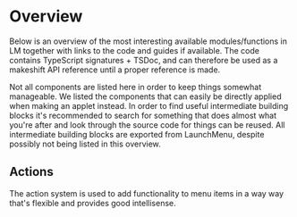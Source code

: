 # Overview

Below is an overview of the most interesting available modules/functions in LM together with links to the code and guides if available.
The code contains TypeScript signatures + TSDoc, and can therefore be used as a makeshift API reference until a proper reference is made.

Not all components are listed here in order to keep things somewhat manageable. We listed the components that can easily be directly applied when making an applet instead. In order to find useful intermediate building blocks it's recommended to search for something that does almost what you're after and look through the source code for things can be reused. All intermediate building blocks are exported from LaunchMenu, despite possibly not being listed in this overview.

## Actions

The action system is used to add functionality to menu items in a way way that's flexible and provides good intellisense.

<ul>
    <ComponentReference
        name="createAction"
        link="core/src/actions/createAction.ts">
        <ComponentReference
            name="executeAction"
            link="core/src/actions/types/execute/executeAction.ts"
            description="Executes the primary action of the menu item">
            <ComponentReference
                name="sequentialExecuteHandler"
                link="core/src/actions/types/execute/sequentialExecuteHandler.ts"
                description="Executes all its bindings sequentially, instead of in parallel"
            />
            <ComponentReference
                name="exitLMExecuteHandler"
                link="core/src/actions/types/execute/types/exitLMExecuteHandler.ts"
                description="Exits LM before performing the action, for instance used to paste a result"
            />
            <ComponentReference
                name="openMenuExecuteHandler"
                link="core/src/actions/types/execute/types/openMenuExecuteHandler.ts"
                description="Opens a menu on top of the current UI"
            />
            <ComponentReference
                name="singlePromptExecuteHandler"
                link="core/src/actions/types/execute/types/singlePromptExecuteHandler.ts"
                description="Executes a given field alteration action once, and spreads the results to a number of bindings"
            />
            <ComponentReference
                name="editExecuteHandler"
                link="core/src/actions/types/execute/types/editExecuteHandler.ts"
                description="A sequential execute handler, that shows 'edit' instead of 'execute' in the context menu">
                <ComponentReference
                    name="promptInputExecuteHandler"
                    link="core/src/uiLayers/types/input/promptInputExecuteHandler.ts"
                    description="An execute handler that prompts the user for a textual input">
                    <ComponentReference
                        name="promptNumberInputExecuteHandler"
                        link="core/src/menus/items/inputs/handlers/number/promptNumberInputExecuteHandler.ts"
                        description="An execute handler that prompts the user to input a number"
                    />
                    <ComponentReference
                        name="promptColorInputExecuteHandler"
                        link="core/src/menus/items/inputs/handlers/color/promptColorInputExecuteHandler.ts"
                        description="An execute handler that prompts the user to input a css color"
                    />
                </ComponentReference>
                <ComponentReference
                    name="promptSelectExecuteHandler"
                    link="core/src/uiLayers/types/select/promptSelectExecuteHandler.ts"
                    description="An execute handler that prompts the user to choose one of the presented options">
                    <ComponentReference
                        name="promptBooleanInputExecuteHandler"
                        link="core/src/menus/items/inputs/handlers/boolean/promptBooleanInputExecuteHandler.ts"
                        description="An execute handler that prompts the user to select a boolean value"
                    />
                    <ComponentReference
                        name="promptNumberInputSelectExecuteHandler"
                        link="core/src/menus/items/inputs/handlers/number/promptNumberInputSelectExecuteHandler.ts"
                        description="An execute handler that prompts the user to select a number"
                    />
                </ComponentReference>
                <ComponentReference
                    name="promptMultiSelectExecuteHandler"
                    link="core/src/uiLayers/types/multiSelect/promptMultiSelectExecuteHandler.ts"
                    description="An execute handler that prompts the user to make a selection of the presented options"
                />
                <ComponentReference
                    name="promptFileInputExecuteHandler"
                    link="core/src/menus/items/inputs/handlers/file/promptFileInputExecuteHandler.ts"
                    description="An execute handler that allows the user to select a fule"
                />
                <ComponentReference
                    name="promptKeyInputExecuteHandler"
                    link="core/src/menus/items/inputs/handlers/keyPattern/promptKeyInputExecuteHandler.ts"
                    description="An execute handler that prompts the user to select a key pattern"
                />
            </ComponentReference>
        </ComponentReference>
        <ComponentReference
            name="keyHandlerAction"
            link="core/src/actions/types/keyHandler/keyHandlerAction.ts"
            description="An action to handle and capture keyboard events">
            <ComponentReference
                name="forwardKeyEventHandler"
                link="core/src/actions/types/keyHandler/forwardKeyEventHandler.ts"
                description="A key handler to forward key events to other menu items"
            />
            <ComponentReference
                name="shortcutHandler"
                link="core/src/actions/types/keyHandler/shortcutHandler.ts"
                description="A key handler to trigger an item's execute action when a pattern is matched"
            />
        </ComponentReference>
        <ComponentReference
            name="searchAction"
            link="core/src/actions/types/search/searchAction.ts"
            description="An action to handle retrieving searchables from menu items">
            <ComponentReference
                name="createStandardSearchPatternMatcher"
                link="core/src/actions/types/search/createStandardSearchPatternMatcher.ts"
                description="Creates a standard search pattern to be highlighted"
            />
            <ComponentReference
                name="tracedRecursiveSearchHandler"
                link="core/src/actions/types/search/tracedRecursiveSearch/tracedRecursiveSearchHandler.ts"
                description="A search handler that takes care of recursively searching through items, and of adding context actions to the results to show them in their original location">
                <ComponentReference
                    name="simpleSearchHandler"
                    link="core/src/actions/types/search/tracedRecursiveSearch/simpleSearch/simpleSearchHandler.tsx"
                    description="The standard search handler that can be user customized and defaults to a fuzzy search"
                />
                <ComponentReference
                    name="locationContextFolder"
                    link="core/src/actions/types/search/tracedRecursiveSearch/locationContextFolder.ts"
                    description="The context folder to put the original location actions in">
                    <ComponentReference
                        name="openInParentAction"
                        link="core/src/actions/types/search/tracedRecursiveSearch/openInParentAction.ts"
                        description="A context action to open a found menu item in its parent menu (showing all the item's siblings)"
                    />
                    <ComponentReference
                        name="openAtTraceAction"
                        link="core/src/actions/types/search/tracedRecursiveSearch/openAtTraceAction.ts"
                        description="A context action to open a found menu item at the location it was originally stored, opening all its ancestor menus"
                    />
                </ComponentReference>
            </ComponentReference>
        </ComponentReference>
        <ComponentReference
            name="getContentAction"
            link="core/src/actions/types/content/getContentAction.ts"
            description="An action to retrieve the content to show when the item is selected">
            <ComponentReference
                name="hideContentHandler"
                link="core/src/actions/types/content/hideContentHandler.ts"
                description="An getContent handler that will hide the content section when an item with this binding is selected"
            />
            <ComponentReference
                name="scrollableContentHandler"
                link="core/src/actions/types/content/scrollableContentHandler.tsx"
                description="An getContent handler that will wrap the provided content in a component that can be scrolled up and down using keyboard shortcuts"
            />
        </ComponentReference>
        <ComponentReference
            name="getCategoryAction"
            link="core/src/actions/types/category/getCategoryAction.ts"
            description="An action that retrieves the menu category that an item should be in"
        />
        <ComponentReference
            name="getConnectionGroupAction"
            link="core/src/actions/types/connectionGroup/getConnectionGroupAction.ts"
            description="An action that retrieves the connection group of a menu item, used to decide whether it should visually connect to other items in the menu"
        />
        <ComponentReference
            name="resetAction"
            link="core/src/actions/types/reset/resetAction.ts"
            description="A context action representing that an item will be reset"
        />
        <ComponentReference
            name="deleteAction"
            link="core/src/actions/types/delete/deleteAction.ts"
            description="A context action representing that the selected item wil be removed"
        />
        <ComponentReference
            name="onCursorAction"
            link="core/src/actions/types/onCursor/onCursorAction.ts"
            description="An event handler action to react to the item being the new cursor"
        />
        <ComponentReference
            name="onSelect"
            link="core/src/actions/types/onSelect/onSelectAction.ts"
            description="An event handler action to react to the item being added to or remove from a selection"
        />
        <ComponentReference
            name="onMenuChange"
            link="core/src/actions/types/onMenuChange/onMenuChangeAction.ts"
            description="An event handler action to react to the item being added to or removed from a menu"
        />
        <ComponentReference
            name="identityAction"
            link="core/src/actions/types/identity/identityAction.ts"
            description="An action that can be used to store a reference to the 'actionTarget' in a way that it can be used by other actions">
            <ComponentReference
                name="menuItemIdentityAction"
                link="core/src/actions/types/identity/menuItemIdentityAction.ts"
                description="An action that can be used to store a reference to the menu item in a way that it can be used by other actions, for instance used by the search action"
            />
        </ComponentReference>
        <ComponentReference
            name="copyExitPasteHandler"
            link="core/src/actions/types/copyPaste/copyExitPasteHandler.ts"
            description="An execute handler that can be used to copy some input, exit LM and then paste this input in the previously selected program">
            <ComponentReference
                name="copyAction"
                link="core/src/actions/types/copyPaste/copy/copyAction.ts"
                description="A context action that can take a copy execute handler and show it in the context menu">
                <ComponentReference
                    name="copyExecuteHandler"
                    link="core/src/actions/types/copyPaste/copy/copyExecuteHandler.ts"
                    description="An execute handler representing that something will be copied">
                    <ComponentReference
                        name="copyClipboardHandler"
                        link="core/src/actions/types/copyPaste/copy/handler/copyClipboardHandler.ts"
                        description="A copy execute handler that copies the given content (text/image/html/etc.) to the clipboard">
                        <ComponentReference
                            name="copyTextHandler"
                            link="core/src/actions/types/copyPaste/copy/handler/copyTextHandler.ts"
                            description="A copy execute handler that copies the given text to the clipboard"
                        />
                    </ComponentReference>
                </ComponentReference>
            </ComponentReference>
            <ComponentReference
                name="pasteExecuteHandler"
                link="core/src/actions/types/copyPaste/paste/pasteExecuteHandler.ts"
                description="An execute handler representing that something will be pasted">
                <ComponentReference
                    name="OSPasteHandler"
                    link="core/src/actions/types/copyPaste/paste/handlers/OSPasteHandler/OSPasteHandler.ts"
                    description="A paste execute handler that will send a paste command to the OS">
                    <ComponentReference
                        name="exitPasteHandler"
                        link="core/src/actions/types/copyPaste/paste/handlers/OSPasteHandler/exitPasteHandler.ts"
                        description="A paste execute handler that will close LM and then send a paste command to the OS"
                    />
                </ComponentReference>
            </ComponentReference>
        </ComponentReference>
    </ComponentReference>
    <ComponentReference
        name="createContextAction"
        link="core/src/actions/contextMenuAction/createContextAction.ts"
        description="Creates an action that will show up in the context menu">
        <ComponentReference
            name="createContextFolderHandler"
            link="core/src/actions/contextMenuAction/createContextFoldHandler.ts"
            description="Creates a context folder action which can be passed to 'createContextAction' to make actions show up in this subdirectory in the context menu"
        />
        <ComponentReference
            name="contextMenuAction"
            link="core/src/actions/contextMenuAction/contextMenuAction.ts"
            description="The context menu action itself, which can be used to collect all items to be shown in a context menu for a given set of items"
        />
    </ComponentReference>
</ul>
